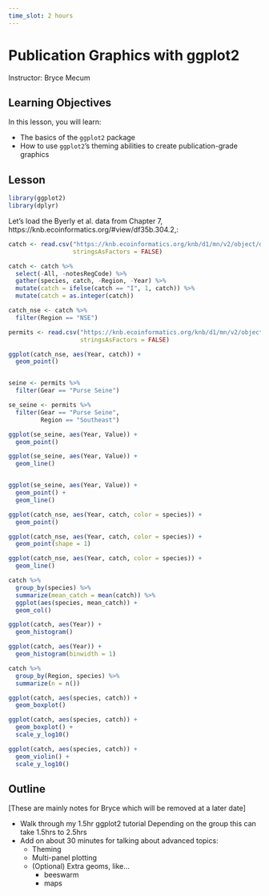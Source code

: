 ```yaml
---
time_slot: 2 hours
---
```

# Publication Graphics with ggplot2

Instructor: Bryce Mecum

## Learning Objectives

In this lesson, you will learn:

- The basics of the `ggplot2` package
- How to use `ggplot2`'s theming abilities to create publication-grade graphics

## Lesson

```r
library(ggplot2)
library(dplyr)
```

Let's load the Byerly et al. data from Chapter 7, https://knb.ecoinformatics.org/#view/df35b.304.2,:

```r
catch <- read.csv("https://knb.ecoinformatics.org/knb/d1/mn/v2/object/df35b.302.1",
                  stringsAsFactors = FALSE)
```


```r
catch <- catch %>%
  select(-All, -notesRegCode) %>% 
  gather(species, catch, -Region, -Year) %>%
  mutate(catch = ifelse(catch == "I", 1, catch)) %>% 
  mutate(catch = as.integer(catch))
```

```r
catch_nse <- catch %>% 
  filter(Region == "NSE")
```

```r
permits <- read.csv("https://knb.ecoinformatics.org/knb/d1/mn/v2/object/urn%3Auuid%3Aa3c58bd6-481e-4c64-aa93-795df10a4664",
                    stringsAsFactors = FALSE)
```

```r
ggplot(catch_nse, aes(Year, catch)) +
  geom_point()


seine <- permits %>% 
  filter(Gear == "Purse Seine")

se_seine <- permits %>% 
  filter(Gear == "Purse Seine",
         Region == "Southeast")

ggplot(se_seine, aes(Year, Value)) +
  geom_point() 

ggplot(se_seine, aes(Year, Value)) +
  geom_line()


ggplot(se_seine, aes(Year, Value)) +
  geom_point() + 
  geom_line()

```

```r
ggplot(catch_nse, aes(Year, catch, color = species)) +
  geom_point()
```

```r
ggplot(catch_nse, aes(Year, catch, color = species)) +
  geom_point(shape = 1)
```

```r
ggplot(catch_nse, aes(Year, catch, color = species)) +
  geom_line()
```

```r
catch %>%
  group_by(species) %>% 
  summarize(mean_catch = mean(catch)) %>% 
  ggplot(aes(species, mean_catch)) +
  geom_col()
```

```r
ggplot(catch, aes(Year)) +
  geom_histogram()
```

```r
ggplot(catch, aes(Year)) +
  geom_histogram(binwidth = 1)
```

```r
catch %>% 
  group_by(Region, species) %>% 
  summarize(n = n())
```

```r
ggplot(catch, aes(species, catch)) +
  geom_boxplot()
```


```r
ggplot(catch, aes(species, catch)) +
  geom_boxplot() +
  scale_y_log10()
```

```r
ggplot(catch, aes(species, catch)) +
  geom_violin() +
  scale_y_log10()
```

## Outline

[These are mainly notes for Bryce which will be removed at a later date]

- Walk through my 1.5hr ggplot2 tutorial
  Depending on the group this can take 1.5hrs to 2.5hrs
- Add on about 30 minutes for talking about advanced topics:
  - Theming
  - Multi-panel plotting
  - (Optional) Extra geoms, like...
    - beeswarm
    - maps
